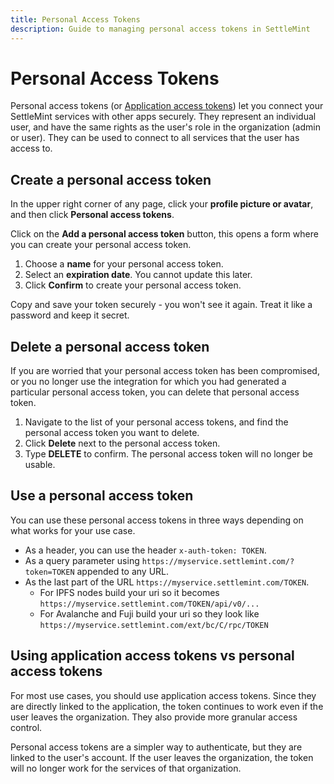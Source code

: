 ```yaml
---
title: Personal Access Tokens
description: Guide to managing personal access tokens in SettleMint
---
```



# Personal Access Tokens

Personal access tokens (or
[Application access tokens](/platfrom-components/application-access-tokens)) let
you connect your SettleMint services with other apps securely. They represent an
individual user, and have the same rights as the user's role in the organization
(admin or user). They can be used to connect to all services that the user has
access to.

## Create a personal access token

In the upper right corner of any page, click your **profile picture or avatar**,
and then click **Personal access tokens**.

Click on the **Add a personal access token** button, this opens a form where you
can create your personal access token.

1. Choose a **name** for your personal access token.
2. Select an **expiration date**. You cannot update this later.
3. Click **Confirm** to create your personal access token.

<Callout type="warning">
  Copy and save your token securely - you won't see it again. Treat it like a
  password and keep it secret.
</Callout>

## Delete a personal access token

If you are worried that your personal access token has been compromised, or you
no longer use the integration for which you had generated a particular personal
access token, you can delete that personal access token.

1. Navigate to the list of your personal access tokens, and find the personal
   access token you want to delete.
2. Click **Delete** next to the personal access token.
3. Type **DELETE** to confirm. The personal access token will no longer be
   usable.

## Use a personal access token

You can use these personal access tokens in three ways depending on what works
for your use case.

- As a header, you can use the header `x-auth-token: TOKEN`.
- As a query parameter using `https://myservice.settlemint.com/?token=TOKEN`
  appended to any URL.
- As the last part of the URL `https://myservice.settlemint.com/TOKEN`.
  - For IPFS nodes build your uri so it becomes
    `https://myservice.settlemint.com/TOKEN/api/v0/...`
  - For Avalanche and Fuji build your uri so they look like
    `https://myservice.settlemint.com/ext/bc/C/rpc/TOKEN`

## Using application access tokens vs personal access tokens

For most use cases, you should use application access tokens. Since they are
directly linked to the application, the token continues to work even if the user
leaves the organization. They also provide more granular access control.

Personal access tokens are a simpler way to authenticate, but they are linked to
the user's account. If the user leaves the organization, the token will no
longer work for the services of that organization.
